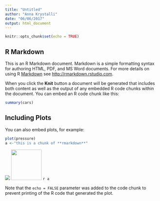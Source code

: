 ```yaml
---
title: "Untitled"
author: "Anna Krystalli"
date: "06/06/2017"
output: html_document
---
```


```r
knitr::opts_chunk$set(echo = TRUE)
```

## R Markdown

This is an R Markdown document. Markdown is a simple formatting syntax for authoring HTML, PDF, and MS Word documents. For more details on using R [Markdown]() see <http://rmarkdown.rstudio.com>.

When you click the **Knit** button a document will be generated that includes both content as well as the output of any embedded R code chunks within the document. You can embed an R code chunk like this:

```r
summary(cars)
```

## Including Plots

You can also embed plots, for example:

```r
plot(pressure)
a <-"this is a chunk of **rmarkdown**"
```

![](http://kbroman.org/assets/pics/karl_2014-03-30.jpg)
<img src="http://kbroman.org/assets/pics/karl_2014-03-30.jpg" width="100px">
`r a`

Note that the `echo = FALSE` parameter was added to the code chunk to prevent printing of the R code that generated the plot.
